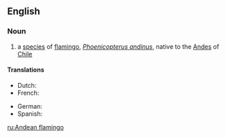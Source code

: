 ==English==

===Noun===
{{en-noun}}
{{wikipedia}}

# a [[species]] of [[flamingo]], ''[[Phoenicopterus andinus]]'', native to the [[Andes]] of [[Chile]]

====Translations====
{{trans-top|Phoenicopterus andinus}}
*Dutch: {{t|nl|andesflamingo|m}}
*French: {{t|fr|flamant des Andes|m}}
{{trans-mid}}
*German: {{t|de|Andenflamingo|m}}
*Spanish: {{t|es|flamenco andino|m}}
{{trans-bottom}}

[[ru:Andean flamingo]]